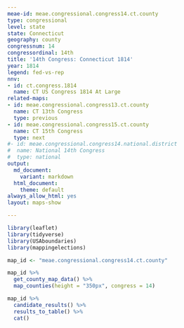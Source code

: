 ```yaml
---
meae-id: meae.congressional.congress14.ct.county
type: congressional
level: state
state: Connecticut
geography: county
congressnum: 14
congressordinal: 14th
title: '14th Congress: Connecticut 1814'
year: 1814
legend: fed-vs-rep
nnv:
- id: ct.congress.1814
  name: CT US Congress 1814 At Large
related-maps:
- id: meae.congressional.congress13.ct.county
  name: CT 13th Congress
  type: previous
- id: meae.congressional.congress15.ct.county
  name: CT 15th Congress
  type: next
#- id: meae.congressional.congress14.national.district
#  name: National 14th Congress
#  type: national
output:
  md_document:
    variant: markdown
  html_document:
    theme: default
always_allow_html: yes
layout: maps-show

---
```


```r
library(leaflet)
library(tidyverse)
library(USAboundaries)
library(mappingelections)

map_id <- "meae.congressional.congress14.ct.county"
```

<div class="map">

```r
map_id %>%
  get_county_map_data() %>%
  map_counties(height = "350px", congress = 14)
```

</div>

<div class="results-table">

```r
map_id %>%
  candidate_results() %>%
  results_to_table() %>%
  cat()
```

</div>
